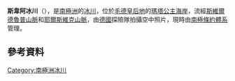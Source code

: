 {{coord|72|8|S|1|53|E|display=title}}

'''斯韋阿冰川'''（{{lang-de|Sveabreen}}），是[[南極洲|南極洲]]的[[冰川|冰川]]，位於[[毛德皇后地|毛德皇后地]]的[[瑪塔公主海岸|瑪塔公主海岸]]，流經[[斯維爾德魯普山脈|斯維爾德魯普山脈]]和[[耶爾斯維克山脈|耶爾斯維克山脈]]，由[[德國|德國]]探險隊拍攝空中照片，現時由[[南極條約體系|南極條約體系]]管理。

==參考資料==
{{usgs-gazetteer}}

{{Antarctica-geo-stub}}
[[Category:南極洲冰川|Category:南極洲冰川]]